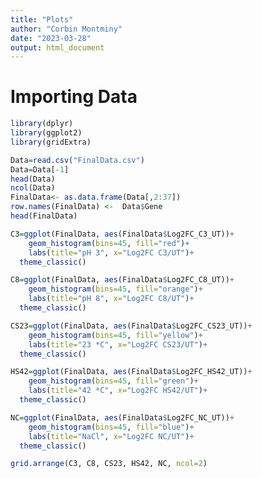 ```yaml
---
title: "Plots"
author: "Corbin Montminy"
date: "2023-03-28"
output: html_document
---
```


# Importing Data
```r
library(dplyr)
library(ggplot2)
library(gridExtra)
```

```r
Data=read.csv("FinalData.csv")
Data=Data[-1]
head(Data)
ncol(Data)
FinalData<- as.data.frame(Data[,2:37])
row.names(FinalData) <-  Data$Gene
head(FinalData)
```



```r
C3=ggplot(FinalData, aes(FinalData$Log2FC_C3_UT))+
    geom_histogram(bins=45, fill="red")+
    labs(title="pH 3", x="Log2FC C3/UT")+
  theme_classic()

C8=ggplot(FinalData, aes(FinalData$Log2FC_C8_UT))+
    geom_histogram(bins=45, fill="orange")+
    labs(title="pH 8", x="Log2FC C8/UT")+
  theme_classic()

CS23=ggplot(FinalData, aes(FinalData$Log2FC_CS23_UT))+
    geom_histogram(bins=45, fill="yellow")+
    labs(title="23 *C", x="Log2FC CS23/UT")+
  theme_classic()

HS42=ggplot(FinalData, aes(FinalData$Log2FC_HS42_UT))+
    geom_histogram(bins=45, fill="green")+
    labs(title="42 *C", x="Log2FC HS42/UT")+
  theme_classic()

NC=ggplot(FinalData, aes(FinalData$Log2FC_NC_UT))+
    geom_histogram(bins=45, fill="blue")+
    labs(title="NaCl", x="Log2FC NC/UT")+
  theme_classic()
```



```r
grid.arrange(C3, C8, CS23, HS42, NC, ncol=2)
```

